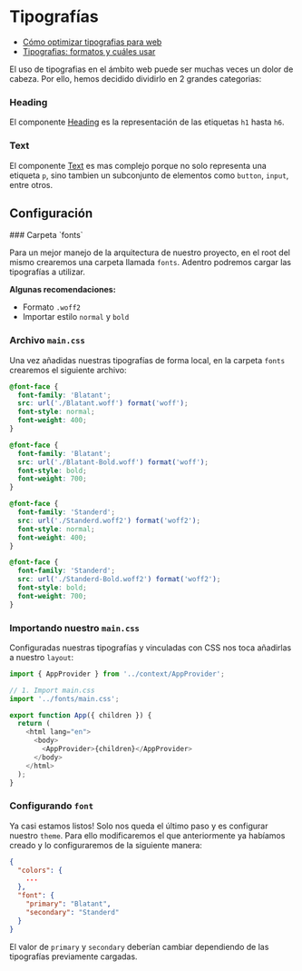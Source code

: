 
# Tipografías

- [Cómo optimizar tipografias para web]()
- [Tipografias: formatos y cuáles usar]()

El uso de tipografias en el ámbito web puede ser muchas veces un dolor de cabeza. Por ello, hemos decidido dividirlo en 2 grandes categorias:

### Heading

El componente [Heading](/heading) es la representación de las etiquetas `h1` hasta `h6`.

### Text

El componente [Text](/text) es mas complejo porque no solo representa una etiqueta `p`, sino tambien un subconjunto de elementos como `button`, `input`, entre otros.

## Configuración

<Steps>
### Carpeta `fonts`

Para un mejor manejo de la arquitectura de nuestro proyecto, en el root del mismo crearemos una carpeta llamada `fonts`.
Adentro podremos cargar las tipografías a utilizar.

**Algunas recomendaciones:**

- Formato `.woff2`
- Importar estilo `normal` y `bold`

### Archivo `main.css`

Una vez añadidas nuestras tipografías de forma local, en la carpeta `fonts` crearemos el siguiente archivo:

```css copy filename="fonts/main.css"
@font-face {
  font-family: 'Blatant';
  src: url('./Blatant.woff') format('woff');
  font-style: normal;
  font-weight: 400;
}

@font-face {
  font-family: 'Blatant';
  src: url('./Blatant-Bold.woff') format('woff');
  font-style: bold;
  font-weight: 700;
}

@font-face {
  font-family: 'Standerd';
  src: url('./Standerd.woff2') format('woff2');
  font-style: normal;
  font-weight: 400;
}

@font-face {
  font-family: 'Standerd';
  src: url('./Standerd-Bold.woff2') format('woff2');
  font-style: bold;
  font-weight: 700;
}
```

### Importando nuestro `main.css`

Configuradas nuestras tipografías y vinculadas con CSS nos toca añadirlas a nuestro `layout`:

```js copy {4} filename="app/layout.tsx"
import { AppProvider } from '../context/AppProvider';

// 1. Import main.css
import '../fonts/main.css';

export function App({ children }) {
  return (
    <html lang="en">
      <body>
        <AppProvider>{children}</AppProvider>
      </body>
    </html>
  );
}
```

### Configurando `font`

Ya casi estamos listos! Solo nos queda el último paso y es configurar nuestro `theme`.
Para ello modificaremos el que anteriormente ya habíamos creado y lo configuraremos de la siguiente manera:

```json {5-8} copy filename="config/theme.json"
{
  "colors": {
    ...
  },
  "font": {
    "primary": "Blatant",
    "secondary": "Standerd"
  }
}
```

El valor de `primary` y `secondary` deberían cambiar dependiendo de las tipografías previamente cargadas.

</Steps>
